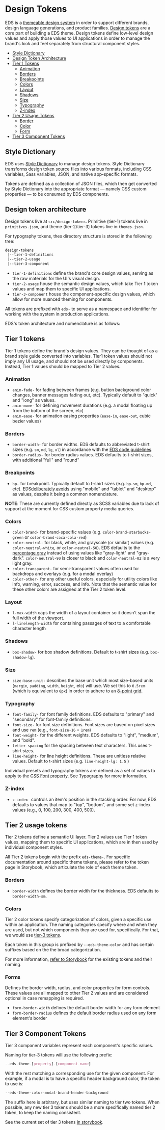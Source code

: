 
<Meta title="Documentation/Guidelines/Tokens" />

# Design Tokens

EDS is a [themeable design system](https://bradfrost.com/blog/post/creating-themeable-design-systems/) in order to support different brands, design language generations, and product families. [Design tokens](https://css-tricks.com/what-are-design-tokens/) are a core part of building a EDS theme. Design tokens define low-level design values and apply those values to UI applications in order to manage the brand's look and feel separately from structural component styles.

- [Style Dictionary](#style-dictionary)
- [Design Token Architecture](#design-token-architecture)
- [Tier 1 Tokens](#tier-1-tokens)
  - [Animation](#tier-1-animation)
  - [Borders](#tier-1-borders)
  - [Breakpoints](#tier-1-breakpoints)
  - [Colors](#tier-1-colors)
  - [Layout](#tier-1-layout)
  - [Shadows](#tier-1-shadows)
  - [Size](#tier-1-size)
  - [Typography](#tier-1-typography)
  - [Z-index](#tier-1-z-index)
- [Tier 2 Usage Tokens](#tier-2-usage-tokens)
  - [Border](#tier-2-borders)
  - [Color](#tier-2-colors)
  - [Form](#tier-2-forms)
- [Tier 3 Component Tokens](#tier-3-component-tokens)

## Style Dictionary

EDS uses [Style Dictionary](https://amzn.github.io/style-dictionary/#/) to manage design tokens. Style Dictionary transforms design token source files into various formats, including CSS variables, Sass variables, JSON, and native app-specific formats.

Tokens are defined as a collection of JSON files, which then get converted by Style Dictionary into the appropriate format — namely CSS custom properties — to be consumed by EDS components.

## Design token architecture

Design tokens live at `src/design-tokens`. Primitive (tier-1) tokens live in `primitives.json`, and theme (tier-2/tier-3) tokens live in `themes.json`.

For typography tokens, thes directory structure is stored in the following tree:

```css
design-tokens
 |--tier-1-definitions
 |--tier-2-usage
 |--tier-3-component
```

- `tier-1-definitions` define the brand's core design values, serving as the raw materials for the UI's visual design.
- `tier-2-usage` house the semantic design values, which take Tier 1 token values and map them to specific UI applications.
- `tier-3-component` house the component-specific design values, which allow for more nuanced theming for components.

All tokens are prefixed with `eds-` to serve as a namespace and identifier for working with the system in production applications.

EDS's token architecture and nomenclature is as follows:

## Tier 1 tokens

Tier 1 tokens define the brand's design values. They can be thought of as a brand style guide converted into variables. Tier1 token values should not imply any UI usage, and should not be used directly by components. Instead, Tier 1 values should be mapped to Tier 2 values.

### Animation <a name="tier-1-animation"></a>

- `anim-fade-` for fading between frames (e.g. button background color changes, banner messages fading out, etc). Typically default to "quick" and "long" as values.
- `anim-move-` for defining movement durations (e.g. a modal floating up from the bottom of the screen, etc)
- `anim-ease-` for animation easing properties (`ease-in`, `ease-out`, cubic bezier values)

### Borders <a name="tier-1-borders"></a>

- `border-width-` for border widths. EDS defaults to abbreviated t-shirt sizes (e.g. `sm`, `md`, `lg`, `xl`) in accordance with the [EDS code guidelines](./?path=/story/documentation-guidelines-code-guidelines--page).
- `border-radius-` for border radius values. EDS defaults to t-shirt sizes, with additional "full" and "round"

### Breakpoints <a name="tier-1-breakpoints"></a>

- `bp-` for breakpoint. Typically default to t-shirt sizes (e.g. `bp-sm`, `bp-md`, etc). EDS[deliberately avoids](https://bradfrost.com/blog/post/7-habits-of-highly-effective-media-queries/) using "mobile" and "tablet" and "desktop" as values, despite it being a common nomenclature. 

**NOTE**: These are currently defined directly as SCSS variables due to lack of support at the moment for CSS custom property media queries.

### Colors <a name="tier-1-colors"></a>

- `color-brand-` for brand-specific values (e.g. `color-brand-starbucks-green` or `color-brand-coca-cola-red`)
- `color-neutral-` for black, white, and grayscale (or similar) values (e.g. `color-neutral-white`, or `color-neutral-50`). EDS defaults to the [percentage gray](https://medium.com/eightshapes-llc/color-in-design-systems-a1c80f65fa3) instead of using values like "gray-light" and "gray-dark". `color-neutral-90` is closer to black and `color-neutral-02` is a very light gray.
- `color-transparent-` for semi-transparent values often used for backdrops and overlays (e.g. for a modal overlay)
- `color-other-` for any other useful colors, especially for utility colors like info, warning, error, success, and info. Note that the semantic value for these other colors are assigned at the Tier 2 token level.

### Layout <a name="tier-1-layout"></a>

- `l-max-width` caps the width of a layout container so it doesn't span the full width of the viewport.
- `l-linelength-width` for containing passages of text to a comfortable character length

### Shadows <a name="tier-1-shadows"></a>

- `box-shadow-` for box shadow definitions. Default to t-shirt sizes (e.g. `box-shadow-lg`).

### Size <a name="tier-1-size"></a>

- `size-base-unit-` describes the base unit which most size-based units (`margin`, `padding`, `width`, `height`, etc) will use. We set this to `0.5rem` (which is equivalent to `8px`) in order to adhere to an [8-point grid](https://medium.com/built-to-adapt/intro-to-the-8-point-grid-system-d2573cde8632).

### Typography <a name="tier-1-typography"></a>

- `font-family-` for font family definitions. EDS defaults to "primary" and "secondary" for font-family definitions.
- `font-size-` for font size definitions. Font sizes are based on pixel sizes and use `rem` (e.g., `font-size-16` = `1rem`)
- `font-weight-` for the different weights. EDS defaults to "light", "medium", and "bold".
- `letter-spacing` for the spacing between text characters. This uses t-shirt sizes.
- `line-height-` for line height definitions. These are unitless relative values. Default to t-shirt sizes (e.g. `line-height-lg: 1.5` )

Individual presets and typography tokens are defined as a set of values to apply to the [CSS Font property](https://developer.mozilla.org/en-US/docs/Web/CSS/font).
See [Typography](/story/documentation-guidelines-typography--page) for more information.

### Z-index <a name="tier-1-z-index"></a>

- `z-index-` controls an item's position in the stacking order. For now, EDS defaults to values that map to "top", "bottom", and some set z-index values (e.g., 0, 100, 200, 300, 400, 500).

## Tier 2 usage tokens

Tier 2 tokens define a semantic UI layer. Tier 2 values use Tier 1 token values, mapping them to specific UI applications, which are in then used by individual component styles.

All Tier 2 tokens begin with the prefix `eds-theme-`. For specific documentation around specific theme tokens, please refer to the token page in Storybook, which articulate the role of each theme token.

### Borders <a name="tier-2-borders"></a>

- `border-width` defines the border width for the thickness. EDS defaults to `border-width-sm`.

### Colors <a name="tier-2-colors"></a>

Tier 2 color tokens specify categorization of colors, given a specific use within an application. The naming categories specify where and when they are used, but not which components they are used for, specifically. For that, we would use [tier-3 tokens](#tier-3-component-tokens).

Each token in this group is prefixed by `--eds-theme-color` and has certain suffixes based on the the broad categorization.

For more information, [refer to Storybook](/story/design-tokens-tier-2-usage--colors) for the existing tokens and their naming.

### Forms <a name="tier-2-forms"></a>

Defines the border width, radius, and color properties for form controls. These values are all mapped to other Tier 2 values and are considered optional in case remapping is required.

- `form-border-width` defines the default border width for any form element
- `form-border-radius` defines the default border radius used on any form element's border

## Tier 3 Component Tokens <a name="tier-3-component-tokens"></a>

Tier 3 component variables represent each component's specific values.

Naming for tier-3 tokens will use the following prefix:

```css
--eds-theme-[property]-[component-name]
```

With the rest matching a corresponding use for the given component. For example, if a modal is to have a specific header background color, the token to use is:

```css
--eds-theme-color-modal-brand-header-background
```

The suffix here is arbitrary, but uses similar naming to tier two tokens. When possible, any new tier 3 tokens should be a more specifically named tier 2 token, to keep the naming consistent.

See the current set of tier 3 tokens [in storybook](/story/design-tokens-tier-3-component--colors).
